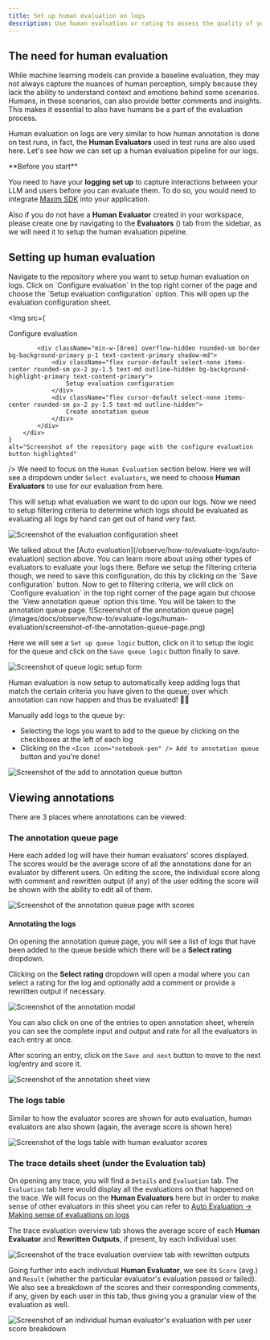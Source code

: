 ```yaml
---
title: Set up human evaluation on logs
description: Use human evaluation or rating to assess the quality of your logs and evaluate them.
---
```


## The need for human evaluation

While machine learning models can provide a baseline evaluation, they may not always capture the nuances of human perception, simply because they lack the ability to understand context and emotions behind some scenarios. Humans, in these scenarios, can also provide better comments and insights. This makes it essential to also have humans be a part of the evaluation process.

Human evaluation on logs are very similar to how human annotation is done on test runs, in fact, the **Human Evaluators** used in test runs are also used here. Let's see how we can set up a human evaluation pipeline for our logs.

<Note>
**Before you start**

You need to have your **logging set up** to capture interactions between your LLM and users before you can evaluate them. To do so, you would need to integrate [Maxim SDK](/observe/how-to/log-your-application/setting-up-trace) into your application.

Also if you do not have a **Human Evaluator** created in your workspace, please create one by navigating to the **Evaluators** (<Icon icon="square-check" className="w-5 h-5 inline" />) tab from the sidebar, as we will need it to setup the human evaluation pipeline.
</Note>

## Setting up human evaluation

<Steps>
<Step title="Navigate to repository">
Navigate to the repository where you want to setup human evaluation on logs.
</Step>
<Step title="Access evaluation configuration">
Click on `Configure evaluation` in the top right corner of the page and choose the `Setup evaluation configuration` option. This will open up the evaluation configuration sheet.

<Img
    src={
        <div className="p-4 flex flex-col gap-1 items-end">
                <Icon icon="settings2" />Configure evaluation
            
            <div className="min-w-[8rem] overflow-hidden rounded-sm border bg-background-primary p-1 text-content-primary shadow-md">
                <div className="flex cursor-default select-none items-center rounded-sm px-2 py-1.5 text-md outline-hidden bg-background-highlight-primary text-content-primary">
                    Setup evaluation configuration
                </div>
                <div className="flex cursor-default select-none items-center rounded-sm px-2 py-1.5 text-md outline-hidden">
                    Create annotation queue
                </div>
            </div>
        </div>
    }
    alt="Screenshot of the repository page with the configure evaluation button highlighted"
/>
</Step>
<Step title="Select human evaluators">
We need to focus on the `Human Evaluation` section below. Here we will see a dropdown under `Select evaluators`, we need to choose **Human Evaluators** to use for our evaluation from here.

This will setup what evaluation we want to do upon our logs. Now we need to setup filtering criteria to determine which logs should be evaluated as evaluating all logs by hand can get out of hand very fast.

![Screenshot of the evaluation configuration sheet](/images/docs/observe/how-to/evaluate-logs/human-evaluation/screenshot-of-the-evaluation-configuration-sheet.png)

<Note>
We talked about the [Auto evaluation](/observe/how-to/evaluate-logs/auto-evaluation) section above. You can learn more about using other types of evaluators to evaluate your logs there.
</Note>
</Step>
<Step title="Save configuration">
Before we setup the filtering criteria though, we need to save this configuration, do this by clicking on the <Icon icon="floppy-disk" /> `Save configuration` button.
</Step>
<Step title="Access annotation queue">
Now to get to filtering criteria, we will click on `Configure evaluation` in the top right corner of the page again but choose the `View annotation queue` option this time. You will be taken to the annotation queue page.
</Step>
<Step title="Set up queue logic">
![Screenshot of the annotation queue page](/images/docs/observe/how-to/evaluate-logs/human-evaluation/screenshot-of-the-annotation-queue-page.png)

Here we will see a `Set up queue logic` button, click on it to setup the logic for the queue and click on the `Save queue logic` button finally to save.

![Screenshot of queue logic setup form](/images/docs/observe/how-to/evaluate-logs/human-evaluation/screenshot-of-queue-logic-setup-form.png)
</Step>
</Steps>

Human evaluation is now setup to automatically keep adding logs that match the certain criteria you have given to the queue; over which annotation can now happen and thus be evaluated! ✍🏻

<Note>
Manually add logs to the queue by:

- Selecting the logs you want to add to the queue by clicking on the checkboxes at the left of each log
- Clicking on the `<Icon icon="notebook-pen" /> Add to annotation queue` button and you're done!

![Screenshot of the add to annotation queue button](/images/docs/observe/how-to/evaluate-logs/human-evaluation/screenshot-of-the-add-to-annotation-queue-button.png)
</Note>

## Viewing annotations

There are 3 places where annotations can be viewed:

### The annotation queue page

Here each added log will have their human evaluators' scores displayed. The scores would be the average score of all the annotations done for an evaluator by different users. On editing the score, the individual score along with comment and rewritten output (if any) of the user editing the score will be shown with the ability to edit all of them.

![Screenshot of the annotation queue page with scores](/images/docs/observe/how-to/evaluate-logs/human-evaluation/screenshot-of-the-annotation-queue-page-with-scores.png)

#### Annotating the logs

On opening the annotation queue page, you will see a list of logs that have been added to the queue beside which there will be a **Select rating** dropdown.

Clicking on the **Select rating** dropdown will open a modal where you can select a rating for the log and optionally add a comment or provide a rewritten output if necessary.

![Screenshot of the annotation modal](/images/docs/observe/how-to/evaluate-logs/human-evaluation/screenshot-of-the-annotation-modal.png)

You can also click on one of the entries to open annotation sheet, wherein you can see the complete input and output and rate for all the evaluators in each entry at once.

After scoring an entry, click on the `Save and next` <Icon icon="chevron-right" /> button to move to the next log/entry and score it.

![Screenshot of the annotation sheet view](/images/docs/observe/how-to/evaluate-logs/human-evaluation/screenshot-of-the-annotation-sheet-view.png)

### The logs table

Similar to how the evaluator scores are shown for auto evaluation, human evaluators are also shown (again, the average score is shown here)

![Screenshot of the logs table with human evaluator scores](/images/docs/observe/how-to/evaluate-logs/human-evaluation/screenshot-of-the-logs-table-with-human-evaluator-scores.png)

### The trace details sheet (under the Evaluation tab)

On opening any trace, you will find a `Details` and `Evaluation` tab. The `Evaluation` tab here would display all the evaluations on that happened on the trace. We will focus on the **Human Evaluators** here but in order to make sense of other evaluators in this sheet you can refer to [Auto Evaluation -> Making sense of evaluations on logs](/observe/how-to/evaluate-logs/auto-evaluation#making-sense-of-evaluations-on-logs)

The trace evaluation overview tab shows the average score of each **Human Evaluator** and **Rewritten Outputs**, if present, by each individual user.

![Screenshot of the trace evaluation overview tab with rewritten outputs](/images/docs/observe/how-to/evaluate-logs/human-evaluation/screenshot-of-the-trace-evaluation-overview-tab-with-rewritten-outputs.png)

Going further into each individual **Human Evaluator**, we see its `Score` (avg.) and `Result` (whether the particular evaluator's evaluation passed or failed). We also see a breakdown of the scores and their corresponding comments, if any, given by each user in this tab, thus giving you a granular view of the evaluation as well.

![Screenshot of an individual human evaluator's evaluation with per user score breakdown](/images/docs/observe/how-to/evaluate-logs/human-evaluation/screenshot-of-an-individual-human-evaluator_s-evaluation-with-per-user-score-breakdown.png)
